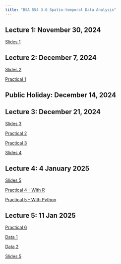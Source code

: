 ```yaml
---
title: "DSA 554 3.0 Spatio-temporal Data Analysis"
---
```


## Lecture 1: November 30, 2024

[Slides 1](/Week1/index.html)

## Lecture 2: December 7, 2024

[Slides 2](/Week2/index.html)

[Practical 1](https://thiyangt.github.io/spts_python_practical/Practical1/)

## Public Holiday: December 14, 2024

## Lecture 3: December 21, 2024

[Slides 3](/Week3/index.html)

[Practical 2](/Week3p/index.html)

[Practical 3](/Week3p2/index.html)

[Slides 4](https://thiyanga-spatiotemporal.netlify.app/posts/spatial/spatial_analysis.pdf)

## Lecture 4: 4 January 2025

[Slides 5](https://thiyanga-dataviz.netlify.app/slides/sp_viz#1)

<!--[Slides 5](https://thiyangt.github.io/spatial-modelling/#/outline)-->

[Practical 4 - With R](/Week4p/index.R)

[Practical 5 - With Python](/Week4p2/index.html)

## Lecture 5: 11 Jan 2025

[Practical 6](/Week5/index.html)

[Data 1](/Week5/datasets/us-states.json)

[Data 2](/Week5/datasets/world-happiness-report-2019.csv)

[Slides 5](https://thiyangt.github.io/spatial-modelling/#/title-slide)
